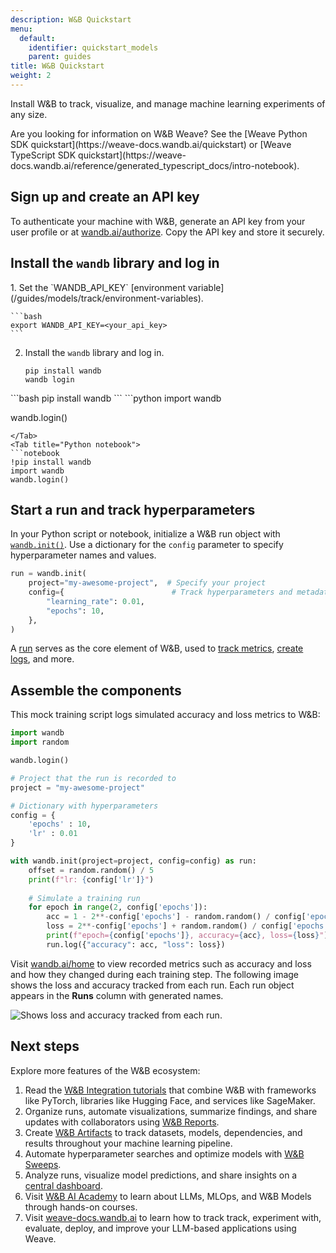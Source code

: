 ```yaml
---
description: W&B Quickstart
menu:
  default:
    identifier: quickstart_models
    parent: guides
title: W&B Quickstart
weight: 2
---
```

Install W&B to track, visualize, and manage machine learning experiments of any size.

<Note>
Are you looking for information on W&B Weave? See the [Weave Python SDK quickstart](https://weave-docs.wandb.ai/quickstart) or [Weave TypeScript SDK quickstart](https://weave-docs.wandb.ai/reference/generated_typescript_docs/intro-notebook).
</Note>

## Sign up and create an API key

To authenticate your machine with W&B, generate an API key from your user profile or at [wandb.ai/authorize](https://wandb.ai/authorize). Copy the API key and store it securely.

## Install the `wandb` library and log in

<Tabs>
<Tab title="Command Line">
1. Set the `WANDB_API_KEY` [environment variable](/guides/models/track/environment-variables).

    ```bash
    export WANDB_API_KEY=<your_api_key>
    ```

2. Install the `wandb` library and log in.

    ```shell
    pip install wandb
    wandb login
    ```
</Tab>
<Tab title="Python">
```bash
pip install wandb
```
```python
import wandb

wandb.login()
```
</Tab>
<Tab title="Python notebook">
```notebook
!pip install wandb
import wandb
wandb.login()
```
</Tab>
</Tabs>

## Start a run and track hyperparameters

In your Python script or notebook, initialize a W&B run object with [`wandb.init()`](/ref/python/sdk/classes/run). Use a dictionary for the `config` parameter to specify hyperparameter names and values.

```python
run = wandb.init(
    project="my-awesome-project",  # Specify your project
    config={                        # Track hyperparameters and metadata
        "learning_rate": 0.01,
        "epochs": 10,
    },
)
```

A [run](/guides/models/track/runs/) serves as the core element of W&B, used to [track metrics](/guides/models/track/), [create logs](/guides/models/track/log/), and more.

## Assemble the components

This mock training script logs simulated accuracy and loss metrics to W&B:

```python
import wandb
import random

wandb.login()

# Project that the run is recorded to
project = "my-awesome-project"

# Dictionary with hyperparameters
config = {
    'epochs' : 10,
    'lr' : 0.01
}

with wandb.init(project=project, config=config) as run:
    offset = random.random() / 5
    print(f"lr: {config['lr']}")
    
    # Simulate a training run
    for epoch in range(2, config['epochs']):
        acc = 1 - 2**-config['epochs'] - random.random() / config['epochs'] - offset
        loss = 2**-config['epochs'] + random.random() / config['epochs'] + offset
        print(f"epoch={config['epochs']}, accuracy={acc}, loss={loss}")
        run.log({"accuracy": acc, "loss": loss})
```

Visit [wandb.ai/home](https://wandb.ai/home) to view recorded metrics such as accuracy and loss and how they changed during each training step. The following image shows the loss and accuracy tracked from each run. Each run object appears in the **Runs** column with generated names.

<Frame>
    <img src="/images/quickstart/quickstart_image.png" alt="Shows loss and accuracy tracked from each run."  />
</Frame>

## Next steps

Explore more features of the W&B ecosystem:

1. Read the [W&B Integration tutorials](guides/integrations/) that combine W&B with frameworks like PyTorch, libraries like Hugging Face, and services like SageMaker.
2. Organize runs, automate visualizations, summarize findings, and share updates with collaborators using [W&B Reports](/guides/core/reports/).
3. Create [W&B Artifacts](/guides/core/artifacts/) to track datasets, models, dependencies, and results throughout your machine learning pipeline.
4. Automate hyperparameter searches and optimize models with [W&B Sweeps](/guides/models/sweeps/).
5. Analyze runs, visualize model predictions, and share insights on a [central dashboard](/guides/models/tables/).
6. Visit [W&B AI Academy](https://wandb.ai/site/courses/) to learn about LLMs, MLOps, and W&B Models through hands-on courses.
7. Visit [weave-docs.wandb.ai](https://weave-docs.wandb.ai/) to learn how to track track, experiment with, evaluate, deploy, and improve your LLM-based applications using Weave. 
